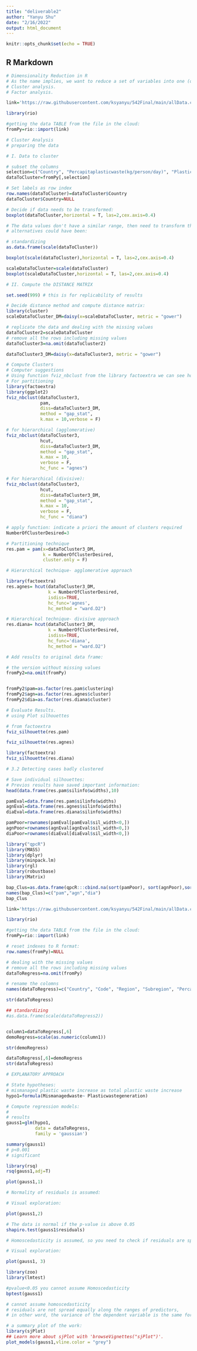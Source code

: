 ```yaml
---
title: "deliverable2"
author: "Yanyu Shu"
date: "2/16/2022"
output: html_document
---
```


```r
knitr::opts_chunk$set(echo = TRUE)
```

## R Markdown

```r
# Dimensionality Reduction in R
# As the name implies, we want to reduce a set of variables into one (or two) that summarizes them. In this session we will practice two basic techniques:
# Cluster analysis.
# Factor analysis.
```



```r
link='https://raw.githubusercontent.com/ksyanyu/542Final/main/allData.csv'

library(rio)

#getting the data TABLE from the file in the cloud:
fromPy=rio::import(link)
```


```r
# Cluster Analysis
# preparing the data
```

```r
# I. Data to cluster
```

```r
# subset the columns
selection=c("Country", "Percapitaplasticwaste(kg/person/day)", "Plasticwastegeneration(tonnes)", "Mismanagedwaste(percent)", "Mismanagedwaste2025(percent)")
dataToCluster=fromPy[,selection]
```

```r
# Set labels as row index
row.names(dataToCluster)=dataToCluster$Country
dataToCluster$Country=NULL
```

```r
# Decide if data needs to be transformed:
boxplot(dataToCluster,horizontal = T, las=2,cex.axis=0.4)
```

```r
# The data values don't have a similar range, then need to transform the data. Possible 
# alternatives could have been:

# standardizing
as.data.frame(scale(dataToCluster))
```

```r
boxplot(scale(dataToCluster),horizontal = T, las=2,cex.axis=0.4)
```

```r

scaleDataToCluster=scale(dataToCluster)
boxplot(scaleDataToCluster,horizontal = T, las=2,cex.axis=0.4)
```


```r
# II. Compute the DISTANCE MATRIX
```


```r
set.seed(999) # this is for replicability of results

# Decide distance method and compute distance matrix:
library(cluster)
scaleDataToCluster_DM=daisy(x=scaleDataToCluster, metric = "gower")
```


```r
# replicate the data and dealing with the missing values
dataToCluster2=scaleDataToCluster
# remove all the rows including missing values
dataToCluster3=na.omit(dataToCluster2)
```

```r
dataToCluster3_DM=daisy(x=dataToCluster3, metric = "gower")
```


```r
# Compute Clusters
# Computer suggestions
# Using function fviz_nbclust from the library factoextra we can see how many clustered are suggested.
# For partitioning
library(factoextra)
library(ggplot2)
fviz_nbclust(dataToCluster3, 
             pam,
             diss=dataToCluster3_DM,
             method = "gap_stat",
             k.max = 10,verbose = F)
```

```r
# for hierarchical (agglomerative)
fviz_nbclust(dataToCluster3, 
             hcut,
             diss=dataToCluster3_DM,
             method = "gap_stat",
             k.max = 10,
             verbose = F,
             hc_func = "agnes")

```

```r
# For hierarchical (divisive):
fviz_nbclust(dataToCluster3, 
             hcut,
             diss=dataToCluster3_DM,
             method = "gap_stat",
             k.max = 10,
             verbose = F,
             hc_func = "diana")
```

```r
# apply function: indicate a priori the amount of clusters required
NumberOfClusterDesired=3

# Partitioning technique
res.pam = pam(x=dataToCluster3_DM,
              k = NumberOfClusterDesired,
              cluster.only = F)

# Hierarchical technique- agglomerative approach

library(factoextra)
res.agnes= hcut(dataToCluster3_DM, 
                k = NumberOfClusterDesired,
                isdiss=TRUE,
                hc_func='agnes',
                hc_method = "ward.D2")

# Hierarchical technique- divisive approach
res.diana= hcut(dataToCluster3_DM, 
                k = NumberOfClusterDesired,
                isdiss=TRUE,
                hc_func='diana',
                hc_method = "ward.D2")
```

```r
# Add results to original data frame:

# the version without missing values
fromPy2=na.omit(fromPy)


fromPy2$pam=as.factor(res.pam$clustering)
fromPy2$agn=as.factor(res.agnes$cluster)
fromPy2$dia=as.factor(res.diana$cluster)
```

```r
# Evaluate Results.
# using Plot silhouettes

# from factoextra
fviz_silhouette(res.pam)
```

```r
fviz_silhouette(res.agnes)
```

```r
library(factoextra)
fviz_silhouette(res.diana)
```

```r
# 3.2 Detecting cases badly clustered

# Save individual silhouettes:
# Previos results have saved important information:
head(data.frame(res.pam$silinfo$widths),10)
```

```r
pamEval=data.frame(res.pam$silinfo$widths)
agnEval=data.frame(res.agnes$silinfo$widths)
diaEval=data.frame(res.diana$silinfo$widths)

pamPoor=rownames(pamEval[pamEval$sil_width<0,])
agnPoor=rownames(agnEval[agnEval$sil_width<0,])
diaPoor=rownames(diaEval[diaEval$sil_width<0,])
```

```r
library("qpcR") 
library(MASS)
library(dplyr)
library(minpack.lm)
library(rgl)
library(robustbase)
library(Matrix)
```
```r
bap_Clus=as.data.frame(qpcR:::cbind.na(sort(pamPoor), sort(agnPoor),sort(diaPoor)))
names(bap_Clus)=c("pam","agn","dia")
bap_Clus
```

```r
link='https://raw.githubusercontent.com/ksyanyu/542Final/main/allData.csv'

library(rio)

#getting the data TABLE from the file in the cloud:
fromPy=rio::import(link)

# reset indexes to R format:
row.names(fromPy)=NULL
```

```r
# dealing with the missing values
# remove all the rows including missing values
dataToRegress=na.omit(fromPy)
```

```r
# rename the colomns
names(dataToRegress)=c("Country", "Code", "Region", "Subregion", "Percapitaplasticwaste", "Plasticwastegeneration", "Mismanagedwaste", "Mismanagedwaste2025")
```


```r
str(dataToRegress)
```


```r
## standardizing
#as.data.frame(scale(dataToRegress2))


column1=dataToRegress[,6]
demoRegress=scale(as.numeric(column1))
```
```r
str(demoRegress)
```

```r
dataToRegress[,6]=demoRegress
str(dataToRegress)

```

```r
# EXPLANATORY APPROACH

# State hypotheses:
# mismanaged plastic waste increase as total plastic waste increase
hypo1=formula(Mismanagedwaste~ Plasticwastegeneration)
```

```r
# Compute regression models:
#
# results
gauss1=glm(hypo1,
           data = dataToRegress,
           family = 'gaussian')
```

```r
summary(gauss1)
# p<0.001
# significant
```

```r
library(rsq)
rsq(gauss1,adj=T)
```

```r
plot(gauss1,1)
```

```r
# Normality of residuals is assumed:

# Visual exploration:

plot(gauss1,2)

```

```r
# The data is normal if the p-value is above 0.05
shapiro.test(gauss1$residuals)
```

```r
# Homoscedasticity is assumed, so you need to check if residuals are spread equally along the ranges of predictors:

# Visual exploration:

plot(gauss1, 3)
```

```r
library(zoo)
library(lmtest)

#pvalue<0.05 you cannot assume Homoscedasticity
bptest(gauss1) 
```

```r
# cannot assume homoscedasticity
# residuals are not spread equally along the ranges of predictors, 
# in other word, the variance of the dependent variable is the same for all the data.
```

```r
# a summary plot of the work:
library(sjPlot)
## Learn more about sjPlot with 'browseVignettes("sjPlot")'.
plot_models(gauss1,vline.color = "grey")
```


